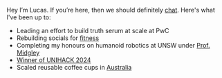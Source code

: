Hey I’m Lucas. If you’re here, then we should definitely [chat](mailto:lucas.chu.barbosa@gmail.com). Here's what I've been up to:

- Leading an effort to build truth serum at scale at PwC
- Rebuilding socials for [fitness](http://onex.social) 
- Completing my honours on humanoid robotics at UNSW under [Prof. Midgley](https://www.unsw.edu.au/staff/will-midgley)
- [Winner of UNIHACK 2024](https://devpost.com/software/voxurf)
- Scaled reusable coffee cups in [Australia](https://www.cercle.com.au/)
